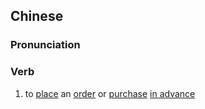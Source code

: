 {{also|预购}}
==Chinese==
{{zh-forms|s=预购}}

===Pronunciation===
{{zh-pron
|m=yùgòu
|c=jyu6 kau3
|mn=qz:īr-kio/tp,xm:ū-kó͘/kh,zz:ī-kó͘
|cat=v
}}

===Verb===
{{zh-verb}}

# to [[place]] an [[order]] or [[purchase]] [[in advance]]